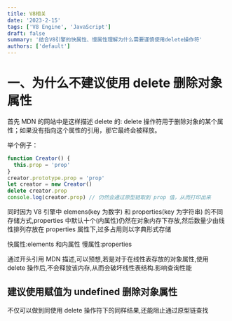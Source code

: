 ```yaml
---
title: V8相关
date: '2023-2-15'
tags: ['V8 Engine', 'JavaScript']
draft: false
summary: '结合V8引擎的快属性、慢属性理解为什么需要谨慎使用delete操作符'
authors: ['default']
---
```


# 一、为什么不建议使用 delete 删除对象属性

首先 MDN 的网站中是这样描述 delete 的: delete 操作符用于删除对象的某个属性；如果没有指向这个属性的引用，那它最终会被释放。

举个例子：

```js
function Creator() {
  this.prop = 'prop'
}
creator.prototype.prop = 'prop'
let creator = new Creator()
delete creator.prop
console.log(creator.prop) // 仍然会通过原型链取到 prop 值，从而打印出来
```

同时因为 V8 引擎中 elemens(key 为数字) 和 properties(key 为字符串) 的不同存储方式,properties 中默认十个(内属性)仍然在对象内存下存放,然后数量少由线性排列存放在 properties 属性下,过多占用则以字典形式存储

快属性:elements 和内属性
慢属性:properties

通过开头引用 MDN 描述,可以预想,若是对于在线性表存放的对象属性,使用 delete 操作后,不会释放该内存,从而会破坏线性表结构.影响查询性能

## 建议使用赋值为 undefined 删除对象属性

不仅可以做到同使用 delete 操作符下的同样结果,还能阻止通过原型链查找
